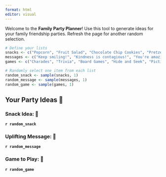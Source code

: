 ```yaml
---
format: html
editor: visual
---
```


Welcome to the **Family Party Planner**! Use this tool to generate ideas for your family friendship parties. Refresh the page for another random selection.

```r
# Define your lists
snacks <- c("Popcorn", "Fruit Salad", "Chocolate Chip Cookies", "Pretzels", "Cupcakes")
messages <- c("Keep smiling!", "Kindness is contagious!", "You're amazing!", "Have a great day!", "Stay positive!")
games <- c("Charades", "Trivia", "Board Games", "Hide and Seek", "Pictionary")

# Randomly select one item from each list
random_snack <- sample(snacks, 1)
random_message <- sample(messages, 1)
random_game <- sample(games, 1)
```

## Your Party Ideas 🎉

### Snack Idea: 🍴

**`r random_snack`**

### Uplifting Message: 💬

**`r random_message`**

### Game to Play: 🎲

**`r random_game`**
